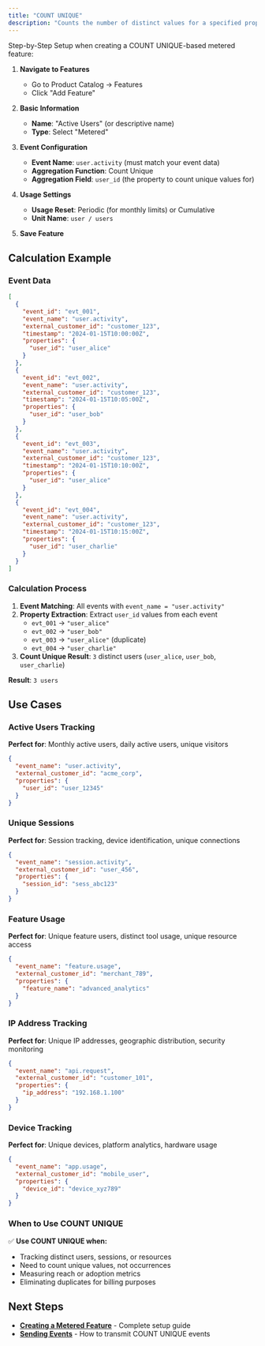 ```yaml
---
title: "COUNT UNIQUE"
description: "Counts the number of distinct values for a specified property."
---
```


Step-by-Step Setup when creating a COUNT UNIQUE-based metered feature:

1. **Navigate to Features**
   - Go to Product Catalog → Features
   - Click "Add Feature"

2. **Basic Information**
   - **Name**: "Active Users" (or descriptive name)
   - **Type**: Select "Metered"

3. **Event Configuration**
   - **Event Name**: `user.activity` (must match your event data)
   - **Aggregation Function**: Count Unique
   - **Aggregation Field**: `user_id` (the property to count unique values for)

4. **Usage Settings**
   - **Usage Reset**: Periodic (for monthly limits) or Cumulative
   - **Unit Name**: `user / users`

5. **Save Feature**

## Calculation Example

### Event Data
```json
[
  {
    "event_id": "evt_001",
    "event_name": "user.activity",
    "external_customer_id": "customer_123",
    "timestamp": "2024-01-15T10:00:00Z",
    "properties": {
      "user_id": "user_alice"
    }
  },
  {
    "event_id": "evt_002", 
    "event_name": "user.activity",
    "external_customer_id": "customer_123",
    "timestamp": "2024-01-15T10:05:00Z",
    "properties": {
      "user_id": "user_bob"
    }
  },
  {
    "event_id": "evt_003",
    "event_name": "user.activity",
    "external_customer_id": "customer_123", 
    "timestamp": "2024-01-15T10:10:00Z",
    "properties": {
      "user_id": "user_alice"
    }
  },
  {
    "event_id": "evt_004",
    "event_name": "user.activity",
    "external_customer_id": "customer_123", 
    "timestamp": "2024-01-15T10:15:00Z",
    "properties": {
      "user_id": "user_charlie"
    }
  }
]
```

### Calculation Process
1. **Event Matching**: All events with `event_name = "user.activity"`
2. **Property Extraction**: Extract `user_id` values from each event
   - `evt_001` → `"user_alice"`
   - `evt_002` → `"user_bob"`
   - `evt_003` → `"user_alice"` (duplicate)
   - `evt_004` → `"user_charlie"`
3. **Count Unique Result**: `3` distinct users (`user_alice`, `user_bob`, `user_charlie`)

**Result**: `3 users`

## Use Cases

### Active Users Tracking
**Perfect for**: Monthly active users, daily active users, unique visitors
```json
{
  "event_name": "user.activity",
  "external_customer_id": "acme_corp",
  "properties": {
    "user_id": "user_12345"
  }
}
```

### Unique Sessions
**Perfect for**: Session tracking, device identification, unique connections
```json
{
  "event_name": "session.activity",
  "external_customer_id": "user_456",
  "properties": {
    "session_id": "sess_abc123"
  }
}
```

### Feature Usage
**Perfect for**: Unique feature users, distinct tool usage, unique resource access
```json
{
  "event_name": "feature.usage",
  "external_customer_id": "merchant_789",
  "properties": {
    "feature_name": "advanced_analytics"
  }
}
```

### IP Address Tracking
**Perfect for**: Unique IP addresses, geographic distribution, security monitoring
```json
{
  "event_name": "api.request",
  "external_customer_id": "customer_101",
  "properties": {
    "ip_address": "192.168.1.100"
  }
}
```

### Device Tracking
**Perfect for**: Unique devices, platform analytics, hardware usage
```json
{
  "event_name": "app.usage",
  "external_customer_id": "mobile_user",
  "properties": {
    "device_id": "device_xyz789"
  }
}
```

### When to Use COUNT UNIQUE

✅ **Use COUNT UNIQUE when:**
- Tracking distinct users, sessions, or resources
- Need to count unique values, not occurrences
- Measuring reach or adoption metrics
- Eliminating duplicates for billing purposes

## Next Steps

- **[Creating a Metered Feature](/docs/event-ingestion/creating-a-metered-feature)** - Complete setup guide
- **[Sending Events](/docs/event-ingestion/sending-events)** - How to transmit COUNT UNIQUE events
